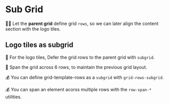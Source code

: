 # Sub Grid

👨‍💼 Let the **parent grid** define grid `rows`, so we can later align the content section with the logo tiles.

## Logo tiles as subgrid

🐨 For the logo tiles, Defer the grid rows to the parent grid with `subgrid`.

🐨 Span the grid across 6 rows, to maintain the previous grid layout.

💰 You can define grid-template-rows as a `subgrid` with `grid-rows-subgrid`.

💰 You can span an element acorss multiple rows with the `row-span-*` utilities.
